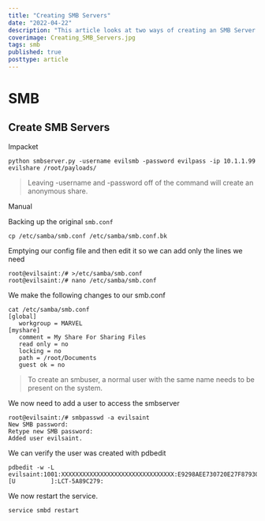 ```yaml
---
title: "Creating SMB Servers"
date: "2022-04-22"
description: "This article looks at two ways of creating an SMB Server. First, we use the impacket library to spin up an SMB server from the command line and then we look at creating an SMB share manually on our Kali Linux VM setting up the SAMBA service."
coverimage: Creating_SMB_Servers.jpg
tags: smb
published: true
posttype: article
---
```

# SMB

## Create SMB Servers

Impacket

```
python smbserver.py -username evilsmb -password evilpass -ip 10.1.1.99 evilshare /root/payloads/
```

> Leaving -username and -password off of the command will create an anonymous share.

Manual

Backing up the original `smb.conf`

```
cp /etc/samba/smb.conf /etc/samba/smb.conf.bk
```

Emptying our config file and then edit it so we can add only the lines we need

```
root@evilsaint:/# >/etc/samba/smb.conf
root@evilsaint:/# nano /etc/samba/smb.conf
```

We make the following changes to our smb.conf

```
cat /etc/samba/smb.conf
[global]
   workgroup = MARVEL
[myshare]
   comment = My Share For Sharing Files
   read only = no
   locking = no
   path = /root/Documents
   guest ok = no
```

> To create an smbuser, a normal user with the same name needs to be present on the system.
> 

We now need to add a user to access the smbserver

```
root@evilsaint:/# smbpasswd -a evilsaint
New SMB password:
Retype new SMB password:
Added user evilsaint.
```

We can verify the user was created with pdbedit

```
pdbedit -w -L
evilsaint:1001:XXXXXXXXXXXXXXXXXXXXXXXXXXXXXXXX:E9298AEE730720E27F879300509D911A:[U          ]:LCT-5A89C279:
```

We now restart the service.

```
service smbd restart
```